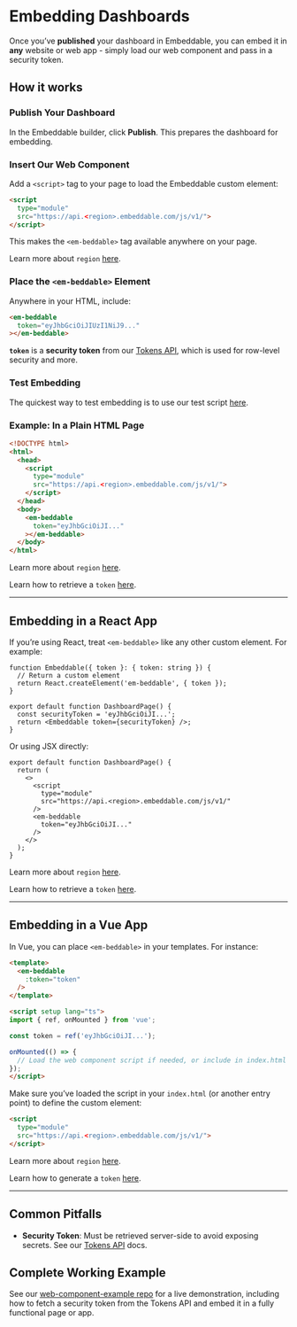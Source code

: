 # Embedding Dashboards

Once you’ve **published** your dashboard in Embeddable, you can embed it in **any** website or web app - simply load our web component and pass in a security token. 

## How it works

<Steps>

### Publish Your Dashboard

In the Embeddable builder, click **Publish**. This prepares the dashboard for embedding.

### Insert Our Web Component

Add a `<script>` tag to your page to load the Embeddable custom element:

```html
<script 
  type="module"
  src="https://api.<region>.embeddable.com/js/v1/">
</script>
```

This makes the `<em-beddable>` tag available anywhere on your page.

Learn more about `region` [here](/deployment/deployment-regions).

### Place the `<em-beddable>` Element

Anywhere in your HTML, include:

```html
<em-beddable
  token="eyJhbGciOiJIUzI1NiJ9..."
></em-beddable>
```

**`token`** is a **security token** from our [Tokens API](/deployment/tokens-api), which is used for row-level security and more.

</Steps>

### Test Embedding

The quickest way to test embedding is to use our test script [here](/getting-started/first-embeddable#embed-your-dashboard).

### Example: In a Plain HTML Page

```html
<!DOCTYPE html>
<html>
  <head>
    <script 
      type="module"
      src="https://api.<region>.embeddable.com/js/v1/">
    </script>
  </head>
  <body>
    <em-beddable 
      token="eyJhbGciOiJI..."
    ></em-beddable>
  </body>
</html>
```

Learn more about `region` [here](/deployment/deployment-regions).

Learn how to retrieve a `token` [here](/deployment/tokens-api).

---

## Embedding in a React App

If you’re using React, treat `<em-beddable>` like any other custom element. For example:

```tsx
function Embeddable({ token }: { token: string }) {
  // Return a custom element
  return React.createElement('em-beddable', { token });
}

export default function DashboardPage() {
  const securityToken = 'eyJhbGciOiJI...'; 
  return <Embeddable token={securityToken} />;
}
```

Or using JSX directly:

```tsx
export default function DashboardPage() {
  return (
    <>
      <script
        type="module"
        src="https://api.<region>.embeddable.com/js/v1/"
      />
      <em-beddable
        token="eyJhbGciOiJI..."
      />
    </>
  );
}
```

Learn more about `region` [here](/deployment/deployment-regions).

Learn how to retrieve a `token` [here](/deployment/tokens-api).

---

## Embedding in a Vue App

In Vue, you can place `<em-beddable>` in your templates. For instance:

```html
<template>
  <em-beddable
    :token="token"
  />
</template>

<script setup lang="ts">
import { ref, onMounted } from 'vue';

const token = ref('eyJhbGciOiJI...');

onMounted(() => {
  // Load the web component script if needed, or include in index.html
});
</script>
```

Make sure you’ve loaded the script in your `index.html` (or another entry point) to define the custom element:

```html
<script 
  type="module"
  src="https://api.<region>.embeddable.com/js/v1/">
</script>
```

Learn more about `region` [here](/deployment/deployment-regions).

Learn how to generate a `token` [here](/deployment/tokens-api).

---

## Common Pitfalls

- **Security Token**: Must be retrieved server-side to avoid exposing secrets. See our [Tokens API](/deployment/tokens-api) docs.  

## Complete Working Example

See our [web-component-example repo](https://github.com/embeddable-hq/web-component-example/tree/main/client) for a live demonstration, including how to fetch a security token from the Tokens API and embed it in a fully functional page or app.
